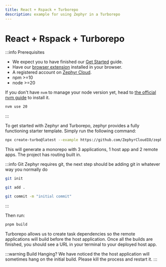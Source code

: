 ```yaml
---
title: React + Rspack + Turborepo
description: example for using Zephyr in a Turborepo
---
```



# React + Rspack + Turborepo

<CodemodDisclaimer />

:::info Prerequisites

- We expect you to have finished our [Get Started](/general/get-started) guide.
- Have our [browser extension](https://chromewebstore.google.com/detail/zephyr-mission-control/liflhldchhinbaeplljlplhnbkdidedn) installed in your browser.
- A registered account on [Zephyr Cloud](https://app.zephyr-cloud.io).
- npm >=10
- node >=20 

If you don't have `nvm` to manage your node version yet, head to [the official nvm guide](https://github.com/nvm-sh/nvm) to install it.
```bash 
nvm use 20 
```

:::

To get started with Zephyr and Turborepo, zephyr provides a fully functioning starter template. Simply run the following command:

```bash Title="Terminal"
npx create-turbo@latest --example https://github.com/ZephyrCloudIO/zephyr-examples/tree/main/examples/turbo-rspack-mf
```

This will generate a monorepo with 3 applications, 1 host app and 2 remote apps. The project has routing built in.

:::info Git
Zephyr requires git, the next step should be adding git in whatever way you normally do

```bash title="Terminal"
git init
```
```bash title="Terminal"
git add .
```
```bash title="Terminal"
git commit -m "initial commit"
```
:::

Then run:

```bash title="Terminal"
pnpm build
```

<BuildAuthInfo />

Turborepo allows us to create task dependencies so the remote applications will build before the host application. Once all the builds are finished, you should see a URL in your terminal to your deployed host app. 

:::warning Build Hanging?
We have noticed the the host application will sometimes hang on the initial build. Please kill the process and restart it. 
:::